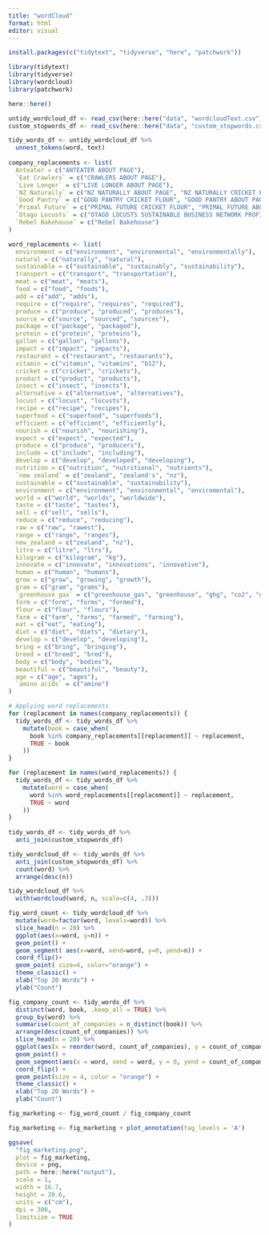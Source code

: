 ```yaml
---
title: "wordCloud"
format: html
editor: visual
---
```


```r
install.packages(c("tidytext", "tidyverse", "here", "patchwork"))
```
```r
library(tidytext)
library(tidyverse)
library(wordcloud)
library(patchwork)
```

```r
here::here()
```

```r
untidy_wordcloud_df <- read_csv(here::here("data", "wordcloudText.csv"))
custom_stopwords_df <- read_csv(here::here("data", "custom_stopwords.csv"))
```
```r
tidy_words_df <- untidy_wordcloud_df %>% 
  unnest_tokens(word, text)
  
company_replacements <- list(
  Anteater = c("ANTEATER ABOUT PAGE"),
  `Eat Crawlers` = c("CRAWLERS ABOUT PAGE"),
  `Live Longer` = c("LIVE LONGER ABOUT PAGE"),
  `NZ Naturally` = c("NZ NATURALLY ABOUT PAGE", "NZ NATURALLY CRICKET FLOUR"),  
  `Good Pantry` = c("GOOD PANTRY CRICKET FLOUR", "GOOD PANTRY ABOUT PAGE"),
  `Primal Future` = c("PRIMAL FUTURE CRICKET FLOUR", "PRIMAL FUTURE ABOUT/WHY EAT INSECTS PAGE"),
  `Otago Locusts` = c("OTAGO LOCUSTS SUSTAINABLE BUSINESS NETWORK PROFILE"),
  `Rebel Bakehouse` = c("Rebel Bakehouse")
)

word_replacements <- list(
  environment = c("environment", "environmental", "environmentally"),
  natural = c("naturally", "natural"),
  sustainable = c("sustainable", "sustainably", "sustainability"),
  transport = c("transport", "transportation"),
  meat = c("meat", "meats"),
  food = c("food", "foods"),
  add = c("add", "adds"),
  require = c("require", "requires", "required"),
  produce = c("produce", "produced", "produces"),
  source = c("source", "sourced", "sources"),
  package = c("package", "packaged"),
  protein = c("protein", "proteins"),
  gallon = c("gallon", "gallons"),
  impact = c("impact", "impacts"),
  restaurant = c("restaurant", "restaurants"),
  vitamin = c("vitamin", "vitamins", "b12"),
  cricket = c("cricket", "crickets"),
  product = c("product", "products"),
  insect = c("insect", "insects"),
  alternative = c("alternative", "alternatives"),
  locust = c("locust", "locusts"),
  recipe = c("recipe", "recipes"),
  superfood = c("superfood", "superfoods"),
  efficient = c("efficient", "efficiently"),
  nourish = c("nourish", "nourishing"),
  expect = c("expect", "expected"),
  produce = c("produce", "producers"),
  include = c("include", "including"),
  develop = c("develop", "developed", "developing"),
  nutrition = c("nutrition", "nutritional", "nutrients"),
  `new zealand` = c("zealand", "zealand's", "nz"),
  sustainable = c("sustainable", "sustainability"),
  environment = c("environment", "environmental", "enviromental"),
  world = c("world", "worlds", "worldwide"),
  taste = c("taste", "tastes"),
  sell = c("sell", "sells"),
  reduce = c("reduce", "reducing"),
  raw = c("raw", "rawest"),
  range = c("range", "ranges"),
  new_zealand = c("zealand", "nz"),
  litre = c("litre", "ltrs"),
  kilogram = c("kilogram", "kg"),
  innovate = c("innovate", "innovations", "innovative"),
  human = c("human", "humans"),
  grow = c("grow", "growing", "growth"),
  gram = c("gram", "grams"),
  `greenhouse gas` = c("greenhouse_gas", "greenhouse", "ghg", "co2", "gases"),
  form = c("form", "forms", "formed"),
  flour = c("flour", "flours"),
  farm = c("farm", "farms", "farmed", "farming"),
  eat = c("eat", "eating"),
  diet = c("diet", "diets", "dietary"),
  develop = c("develop", "developing"),
  bring = c("bring", "bringing"),
  breed = c("breed", "bred"),
  body = c("body", "bodies"),
  beautiful = c("beautiful", "beauty"),
  age = c("age", "ages"),
  `amino acids` = c("amino")
)

# Applying word replacements
for (replacement in names(company_replacements)) {
  tidy_words_df <- tidy_words_df %>%
    mutate(book = case_when(
      book %in% company_replacements[[replacement]] ~ replacement,
      TRUE ~ book
    ))
}

for (replacement in names(word_replacements)) {
  tidy_words_df <- tidy_words_df %>%
    mutate(word = case_when(
      word %in% word_replacements[[replacement]] ~ replacement,
      TRUE ~ word
    ))
}
  
tidy_words_df <- tidy_words_df %>% 
  anti_join(custom_stopwords_df)

tidy_wordcloud_df <- tidy_words_df %>%   
  anti_join(custom_stopwords_df) %>% 
  count(word) %>% 
  arrange(desc(n))

```

```r
tidy_wordcloud_df %>%
  with(wordcloud(word, n, scale=c(4, .3)))
```
```r
fig_word_count <- tidy_wordcloud_df %>%
  mutate(word=factor(word, levels=word)) %>%
  slice_head(n = 20) %>% 
  ggplot(aes(x=word, y=n)) +
  geom_point() + 
  geom_segment( aes(x=word, xend=word, y=0, yend=n)) +
  coord_flip()+
  geom_point( size=4, color="orange") +
  theme_classic() +
  xlab("Top 20 Words") +
  ylab("Count")
```

```r
fig_company_count <- tidy_words_df %>%
  distinct(word, book, .keep_all = TRUE) %>%
  group_by(word) %>%
  summarise(count_of_companies = n_distinct(book)) %>% 
  arrange(desc(count_of_companies)) %>% 
  slice_head(n = 20) %>% 
  ggplot(aes(x = reorder(word, count_of_companies), y = count_of_companies)) +
  geom_point() + 
  geom_segment(aes(x = word, xend = word, y = 0, yend = count_of_companies)) +
  coord_flip() +
  geom_point(size = 4, color = "orange") +
  theme_classic() +
  xlab("Top 20 Words") +
  ylab("Count")

```

```r

fig_marketing <- fig_word_count / fig_company_count

fig_marketing <- fig_marketing + plot_annotation(tag_levels = 'A')

ggsave(
  "fig_marketing.png",
  plot = fig_marketing,
  device = png,
  path = here::here("output"),
  scale = 1,
  width = 16.7,
  height = 20.6,
  units = c("cm"),
  dpi = 300,
  limitsize = TRUE
)

```

